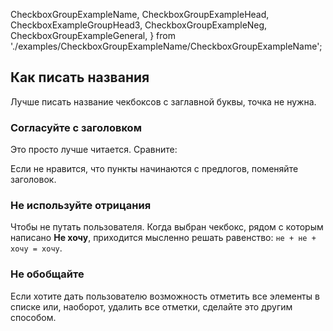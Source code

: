   CheckboxGroupExampleName,
  CheckboxGroupExampleHead,
  CheckboxExampleGroupHead3,
  CheckboxGroupExampleNeg,
  CheckboxGroupExampleGeneral,
} from './examples/CheckboxGroupExampleName/CheckboxGroupExampleName';

## Как писать названия

Лучше писать название чекбоксов с заглавной буквы, точка не нужна.

### Согласуйте с заголовком

Это просто лучше читается. Сравните:

<CheckboxGroupExampleHead />

Если не нравится, что пункты начинаются с предлогов, поменяйте заголовок.

<CheckboxExampleGroupHead3 />

### Не используйте отрицания

Чтобы не путать пользователя. Когда выбран чекбокс, рядом с которым написано **Не хочу**,
приходится мысленно решать равенство: `не + не + хочу = хочу`.

<CheckboxGroupExampleNeg />

### Не обобщайте

Если хотите дать пользователю возможность отметить все элементы в списке
или, наоборот, удалить все отметки, сделайте это другим способом.

<CheckboxGroupExampleGeneral />
